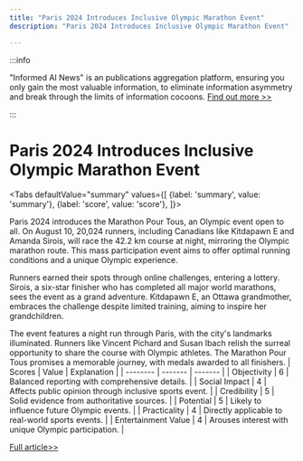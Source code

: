 ```yaml
---
title: "Paris 2024 Introduces Inclusive Olympic Marathon Event"
description: "Paris 2024 Introduces Inclusive Olympic Marathon Event"

---
```



:::info

"Informed AI News" is an publications aggregation platform, ensuring you only gain the most valuable information, to eliminate information asymmetry and break through the limits of information cocoons.  [Find out more >>](/)

:::

# Paris 2024 Introduces Inclusive Olympic Marathon Event


<Tabs
	defaultValue="summary"
	values={[
	{label: 'summary', value: 'summary'},
	{label: 'score', value: 'score'},
]}>
<TabItem value="summary">


Paris 2024 introduces the Marathon Pour Tous, an Olympic event open to all. On August 10, 20,024 runners, including Canadians like Kitdapawn E and Amanda Sirois, will race the 42.2 km course at night, mirroring the Olympic marathon route. This mass participation event aims to offer optimal running conditions and a unique Olympic experience.

Runners earned their spots through online challenges, entering a lottery. Sirois, a six-star finisher who has completed all major world marathons, sees the event as a grand adventure. Kitdapawn E, an Ottawa grandmother, embraces the challenge despite limited training, aiming to inspire her grandchildren.

The event features a night run through Paris, with the city's landmarks illuminated. Runners like Vincent Pichard and Susan Ibach relish the surreal opportunity to share the course with Olympic athletes. The Marathon Pour Tous promises a memorable journey, with medals awarded to all finishers.
</TabItem>
<TabItem value="score">
	| Scores     | Value   | Explanation |
	| -------- | ------- | ------- |
	| Objectivity  | 6    | Balanced reporting with comprehensive details.    |
	| Social Impact | 4     | Affects public opinion through inclusive sports event.    |
	| Credibility    | 5    | Solid evidence from authoritative sources.    |
	| Potential    | 5    | Likely to influence future Olympic events.    |
	| Practicality    | 4    | Directly applicable to real-world sports events.    |
	| Entertainment Value    | 4    | Arouses interest with unique Olympic participation.    |
</TabItem>
</Tabs>

[Full article>>](https://ici.radio-canada.ca/rci/en/news/2093598/paris-marathon-canadians)
